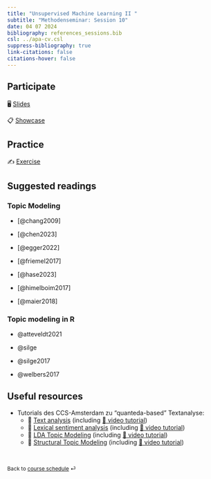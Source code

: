 ```yaml
---
title: "Unsupervised Machine Learning II "
subtitle: "Methodenseminar: Session 10"
date: 04 07 2024
bibliography: references_sessions.bib
csl: ../apa-cv.csl 
suppress-bibliography: true
link-citations: false
citations-hover: false
---
```


## Participate

🖥️ [Slides](/slides/ms-slides-10.html)

📋 [Showcase](/exercises/ms-showcase-10.html)

## Practice

✍️ [Exercise](/exercises/ms-exercise-10.html)

## Suggested readings

### Topic Modeling

-   [@chang2009]

-   [@chen2023]

-   [@egger2022]

-   [@friemel2017]

-   [@hase2023]

-   [@himelboim2017]

-   [@maier2018]

### Topic modeling in R

-   @atteveldt2021

-   @silge

-   @silge2017

-   @welbers2017

## Useful resources

-   Tutorials des CCS-Amsterdam zu "quanteda-based" Textanalyse:
    -   📖 [Text analysis](https://github.com/ccs-amsterdam/r-course-material/blob/master/tutorials/R_text_3_quanteda.md) (including [🎥 video tutorial](https://www.youtube.com/watch?v=7z7U7ORFWQM&list=PL-i7GM-A1wBZYRYTpem7hNVHK3hSV_1It&index=3))
    -   📖 [Lexical sentiment analysis](https://github.com/ccs-amsterdam/r-course-material/blob/master/tutorials/sentiment_analysis.md) (including [🎥 video tutorial](https://www.youtube.com/watch?v=U0l5GB0i3uU&list=PL-i7GM-A1wBZYRYTpem7hNVHK3hSV_1It&index=5))
    -   📖 [LDA Topic Modeling](https://github.com/ccs-amsterdam/r-course-material/blob/master/tutorials/r_text_lda.md) (including [🎥 video tutorial](https://www.youtube.com/playlist?list=PLjXODJ_lGN_WtxhPsQ_t0aHtFAcsIh1-8))
    -   📖 [Structural Topic Modeling](https://github.com/ccs-amsterdam/r-course-material/blob/master/tutorials/r_text_stm.md) (including [🎥 video tutorial](https://www.youtube.com/watch?v=37yvQdQw5j8&list=PLjXODJ_lGN_U02yQyZG5YpBgseVpiS9s2&index=2))

<br>

::: {style="font-size: 0.875em;"}
Back to [course schedule](/ms-schedule.html "Course schedule") ⏎
:::